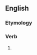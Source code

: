==English==

===Etymology===
{{suffix|en|tempt|eth|nocat=1}}

===Verb===
{{head|en|verb form}}

# {{en-archaic third-person singular of|tempt}}